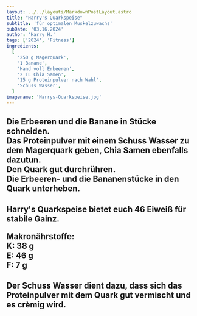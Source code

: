 ```yaml
---
layout: ../../layouts/MarkdownPostLayout.astro
title: "Harry's Quarkspeise"
subtitle: 'für optimalen Muskelzuwachs'
pubDate: '03.16.2024'
author: 'Harry H.'
tags: ['2024', 'Fitness']
ingredients:
  [
    '250 g Magerquark',
    '1 Banane',
    'Hand voll Erbeeren',
    '2 TL Chia Samen',
    '15 g Proteinpulver nach Wahl',
    'Schuss Wasser',
  ]
imagename: 'Harrys-Quarkspeise.jpg'
---
```



<H2 text="Zubereitung" />

Die Erbeeren und die Banane in Stücke schneiden.\
Das Proteinpulver mit einem Schuss Wasser zu dem Magerquark geben, Chia Samen ebenfalls dazutun.\
Den Quark gut durchrühren.\
Die Erbeeren- und die Bananenstücke in den Quark unterheben.

<H2 text="Nährwerte" />

Harry's Quarkspeise bietet euch 46 Eiweiß für stabile Gainz.

Makronährstoffe:\
K: 38 g\
E: 46 g\
F: 7 g

<H2 text="Gut zu Wissen" />

Der Schuss Wasser dient dazu, dass sich das Proteinpulver mit dem Quark gut vermischt und es crèmig wird.
